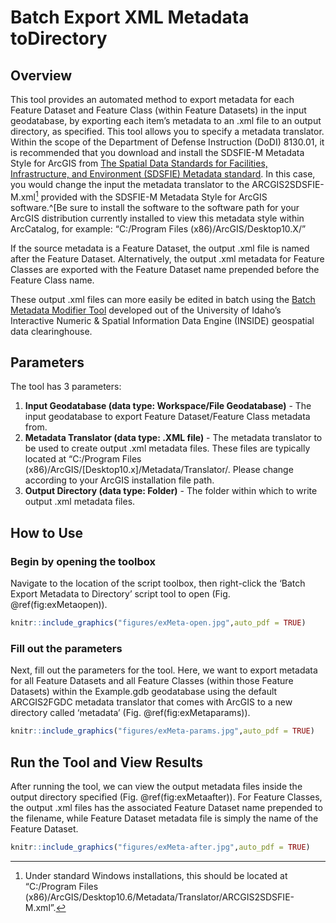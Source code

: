 # Batch Export XML Metadata toDirectory {#exMeta}


## Overview
This tool provides an automated method to export metadata for each Feature Dataset and Feature Class (within Feature Datasets) in the input geodatabase, by exporting each item's metadata to an .xml file to an output directory, as specified. This tool allows you to specify a metadata translator. Within the scope of the Department of Defense Instruction (DoDI) 8130.01, it is recommended that you download and install the SDSFIE-M Metadata Style for ArcGIS from [The Spatial Data Standards for Facilities, Infrastructure, and Environment (SDSFIE) Metadata standard](https://www.sdsfieonline.org/Standards/Metadata). In this case, you would change the input the metadata translator to the ARCGIS2SDSFIE-M.xml^[Under standard Windows installations, this should be located at "C:/Program Files (x86)/ArcGIS/Desktop10.6/Metadata/Translator/ARCGIS2SDSFIE-M.xml".] provided with the SDSFIE-M Metadata Style for ArcGIS software.^[Be sure to install the software to the software path for your ArcGIS distribution currently installed to view this metadata style within ArcCatalog, for example: "C:/Program Files (x86)/ArcGIS/Desktop10.X/" 

If the source metadata is a Feature Dataset, the output .xml file is named after the Feature Dataset. Alternatively, the output .xml metadata for Feature Classes are exported with the Feature Dataset name prepended before the Feature Class name.

These output .xml files can more easily be edited in batch using the [Batch Metadata Modifier Tool](http://insideidaho.org/helpdocs/batch_metadata_modifier_tool.html) developed out of the University of Idaho's Interactive Numeric & Spatial Information Data Engine (INSIDE) geospatial data clearinghouse.

## Parameters
The tool has 3 parameters:  

1. **Input Geodatabase (data type: Workspace/File Geodatabase)** - The input geodatabase to export Feature Dataset/Feature Class metadata from.
2. **Metadata Translator  (data type: .XML file)** - The metadata translator to be used to create output .xml metadata files. These files are typically located at "C:/Program Files (x86)/ArcGIS/[Desktop10.x]/Metadata/Translator/. Please change according to your ArcGIS installation file path. 
3. **Output Directory (data type: Folder)** - The folder within which to write output .xml metadata files.

## How to Use
### Begin by opening the toolbox  
Navigate to the location of the script toolbox, then right-click the 'Batch Export Metadata to Directory' script tool to open (Fig. \@ref(fig:exMetaopen)).
```r
knitr::include_graphics("figures/exMeta-open.jpg",auto_pdf = TRUE)
```
###  Fill out the parameters 
Next, fill out the parameters for the tool. Here, we want to export metadata for all Feature Datasets and all Feature Classes (within those Feature Datasets) within the Example.gdb geodatabase using the default ARCGIS2FGDC metadata translator that comes with ArcGIS to a new directory called 'metadata' (Fig. \@ref(fig:exMetaparams)). 
```r
knitr::include_graphics("figures/exMeta-params.jpg",auto_pdf = TRUE)
```
## Run the Tool and View Results
After running the tool, we can view the output metadata files inside the output directory specified (Fig. \@ref(fig:exMetaafter)). For Feature Classes, the output .xml files has the associated Feature Dataset name prepended to the filename, while Feature Dataset metadata file is simply the name of the Feature Dataset.

```r
knitr::include_graphics("figures/exMeta-after.jpg",auto_pdf = TRUE)
```
